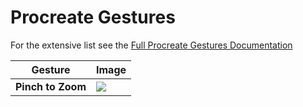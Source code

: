 # Procreate Gestures

For the extensive list see the [Full Procreate Gestures Documentation](https://help.procreate.com/procreate/handbook/interface-gestures/gestures)

| Gesture | Image |
|---------|-------|
| **Pinch to Zoom** | ![](./assets/pinch-to-zoom.png) |